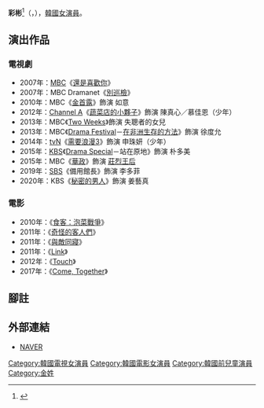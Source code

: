 {{藝人
|姓名 = 彩彬
|類型 = 女演員
|圖片 = 
|圖片尺寸 = 
|圖片簡介 = 
|本名 = 金彩彬（{{lang|ko|김채빈}}）
|外文名 = 채빈
|外文 = ko
|羅馬拼音 = Chae Bin
|英文名 =
|暱稱 =
|其他藝名 = 
|國籍 = {{KOR}}
|出生日期 = {{birth_date_and_age|1997|8|22}}
|出生地點 = {{KOR}}
|宗教信仰 = 
|語言 = [[韓語|韓語]]
|職業 = [[演員|演員]]
|教育程度 = 
|配偶  =
|出道作 = 
|出道日期 = 2005年
|代表作 = 
|活躍年代 =
|唱片公司 = 
|經紀公司 = [[Namoo_Actors|Namoo Actors]]
|相關團體 = 
|網站 = 
}}
{{Infobox Korean name
|title= 藝名
|hangul = 채빈
|hanja = {{linktext|彩|彬}}
|hangulborn= 김채빈
|hanjaborn= {{linktext|金|彩|彬}}
}} 
'''彩彬'''<ref>{{Cite web |url=http://weibo.com/3856949271/B5CGpdwZb |title=Namoo Actors微博公布旗下藝人漢字名 |accessdate=2014-06-02 |archive-date=2020-04-04 |archive-url=https://web.archive.org/web/20200404142020/https://www.weibo.com/3856949271/B5CGpdwZb |dead-url=no }}</ref>（{{lang-ko|채빈}}，{{bd|1997年|8月22日}}），[[韓國|韓國]][[女演員|女演員]]。

== 演出作品 ==
=== 電視劇 ===
*2007年：[[文化廣播_(韓國)|MBC]]《[[還是喜歡你|還是喜歡你]]》
*2007年：MBC Dramanet《[[別巡檢_(電視劇)|別巡檢]]》
*2010年：MBC《[[金首露_(電視劇)|金首露]]》飾演 如意
*2012年：[[Channel_A|Channel A]]《[[蔬菜店的小夥子|蔬菜店的小夥子]]》飾演 陳真心／慕佳恩（少年）
*2013年：MBC《[[Two_Weeks|Two Weeks]]》飾演 失聰者的女兒
*2013年：MBC《[[Drama_Festival|Drama Festival]]－[[Drama_Festival#第一季|在非洲生存的方法]]》飾演 徐度允
*2014年：[[tvN|tvN]]《[[需要浪漫3|需要浪漫3]]》飾演 申珠妍（少年）
*2015年：[[韓國放送公社|KBS]]《[[KBS_Drama_Special|Drama Special]]－站在原地》飾演 朴多美
*2015年：MBC《[[華政|華政]]》飾演 [[莊烈王后|莊烈王后]]
*2019年：[[SBS_(韓國)|SBS]]《備用館長》飾演 李多菲
*2020年：KBS《[[秘密的男人|秘密的男人]]》飾演 姜藝真

=== 電影 ===
*2010年：《[[食客：泡菜戰爭|食客：泡菜戰爭]]》
*2011年：《[[奇怪的客人們|奇怪的客人們]]》
*2011年：《[[與敵同寢|與敵同寢]]》
*2011年：《[[Link|Link]]》
*2012年：《[[Touch_(電影)|Touch]]》
*2017年：《[[Come,_Together|Come, Together]]》

== 腳註 ==
{{reflist}}
== 外部連結 ==
*[http://people.search.naver.com/search.naver?where=nexearch&sm=tab_ppn&query=%EC%B1%84%EB%B9%88&os=183526&ie=utf8&key=PeopleService NAVER]{{ko}}
{{Namoo Actors}}
{{DEFAULTSORT: Chae Bin}}
[[Category:韓國電視女演員|Category:韓國電視女演員]]
[[Category:韓國電影女演員|Category:韓國電影女演員]]
[[Category:韓國前兒童演員|Category:韓國前兒童演員]]
[[Category:金姓|Category:金姓]]